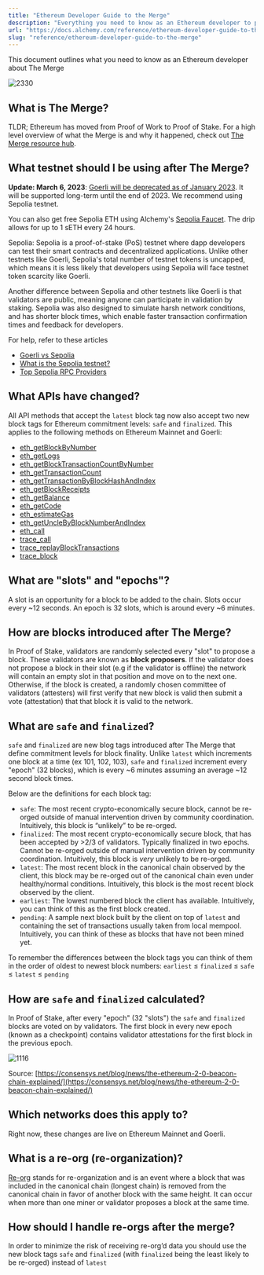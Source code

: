```yaml
---
title: "Ethereum Developer Guide to the Merge"
description: "Everything you need to know as an Ethereum developer to prepare for The Merge."
url: "https://docs.alchemy.com/reference/ethereum-developer-guide-to-the-merge"
slug: "reference/ethereum-developer-guide-to-the-merge"
---
```



This document outlines what you need to know as an Ethereum developer about The Merge

![2330](121b2eb-Screen_Shot_2022-09-09_at_10.55.19_AM.png "Screen Shot 2022-09-09 at 10.55.19 AM.png")

## What is The Merge?

TLDR; Ethereum has moved from Proof of Work to Proof of Stake. For a high level overview of what the Merge is and why it happened, check out [The Merge resource hub](https://www.alchemy.com/the-merge).

## What testnet should I be using after The Merge?

**Update: March 6, 2023**: [Goerli will be deprecated as of January 2023](https://github.com/eth-clients/goerli). It will be supported long-term until the end of 2023. We recommend using Sepolia testnet.

You can also get free Sepolia ETH using Alchemy's [Sepolia Faucet](https://sepoliafaucet.com/). The drip allows for up to 1 sETH every 24 hours.

Sepolia: Sepolia is a proof-of-stake (PoS) testnet where dapp developers can test their smart contracts and decentralized applications. Unlike other testnets like Goerli, Sepolia's total number of testnet tokens is uncapped, which means it is less likely that developers using Sepolia will face testnet token scarcity like Goerli.

Another difference between Sepolia and other testnets like Goerli is that validators are public, meaning anyone can participate in validation by staking. Sepolia was also designed to simulate harsh network conditions, and has shorter block times, which enable faster transaction confirmation times and feedback for developers.

For help, refer to these articles

* [Goerli vs Sepolia](https://www.alchemy.com/overviews/goerli-vs-sepolia)
* [What is the Sepolia testnet?](https://www.alchemy.com/overviews/sepolia-testnet)
* [Top Sepolia RPC Providers](https://www.alchemy.com/overviews/sepolia-rpc-providers)

## What APIs have changed?

All API methods that accept the `latest` block tag now also accept two new block tags for Ethereum commitment levels: `safe` and `finalized`. This applies to the following methods on Ethereum Mainnet and Goerli:

* [eth\_getBlockByNumber](/reference/eth-getblockbynumber)
* [eth\_getLogs](/reference/eth-getlogs)
* [eth\_getBlockTransactionCountByNumber](/reference/eth-getblocktransactioncountbynumber)
* [eth\_getTransactionCount](/reference/eth-gettransactioncount)
* [eth\_getTransactionByBlockHashAndIndex](/reference/eth-gettransactionbyblockhashandindex)
* [eth\_getBlockReceipts](/reference/eth-getblockreceipts)
* [eth\_getBalance](/reference/eth-getbalance)
* [eth\_getCode](/reference/eth-getcode)
* [eth\_estimateGas](/reference/eth-estimategas)
* [eth\_getUncleByBlockNumberAndIndex](/reference/eth-getunclebyblocknumberandindex)
* [eth\_call](/reference/eth-call)
* [trace\_call](/reference/trace-call)
* [trace\_replayBlockTransactions](/reference/trace-replayblocktransactions)
* [trace\_block](/reference/trace-block)

## What are "slots" and "epochs"?

A slot is an opportunity for a block to be added to the chain. Slots occur every \~12 seconds. An epoch is 32 slots, which is around every \~6 minutes.

## How are blocks introduced after The Merge?

In Proof of Stake, validators are randomly selected every "slot" to propose a block. These validators are known as **block proposers**. If the validator does not propose a block in their slot (e.g if the validator is offline) the network will contain an empty slot in that position and move on to the next one. Otherwise, if the block is created, a randomly chosen committee of validators (attesters) will first verify that new block is valid then submit a vote (attestation) that that block it is valid to the network.

## What are `safe` and `finalized`?

`safe` and `finalized` are new blog tags introduced after The Merge that define commitment levels for block finality. Unlike `latest` which increments one block at a time (ex 101, 102, 103), `safe` and `finalized` increment every "epoch" (32 blocks), which is every \~6 minutes assuming an average \~12 second block times.

Below are the definitions for each block tag:

* `safe`: The most recent crypto-economically secure block, cannot be re-orged outside of manual intervention driven by community coordination. Intuitively, this block is “unlikely” to be re-orged.
* `finalized`: The most recent crypto-economically secure block, that has been accepted by >2/3 of validators. Typically finalized in two epochs. Cannot be re-orged outside of manual intervention driven by community coordination. Intuitively, this block is *very* unlikely to be re-orged.
* `latest`: The most recent block in the canonical chain observed by the client, this block may be re-orged out of the canonical chain even under healthy/normal conditions. Intuitively, this block is the most recent block observed by the client.
* `earliest`: The lowest numbered block the client has available. Intuitively, you can think of this as the first block created.
* `pending`: A sample next block built by the client on top of `latest` and containing the set of transactions usually taken from local mempool. Intuitively, you can think of these as blocks that have not been mined yet.

To remember the differences between the block tags you can think of them in the order of oldest to newest block numbers: `earliest` ≤ `finalized` ≤ `safe` ≤ `latest` ≤ `pending`

## How are `safe` and `finalized` calculated?

In Proof of Stake, after every "epoch" (32 "slots") the `safe` and `finalized` blocks are voted on by validators. The first block in every new epoch (known as a checkpoint) contains validator attestations for the first block in the previous epoch.

![1116](55d7bc4-block_and_epochs_.png "block and epochs .png")

Source: [https://consensys.net/blog/news/the-ethereum-2-0-beacon-chain-explained/](https://consensys.net/blog/news/the-ethereum-2-0-beacon-chain-explained/)

## Which networks does this apply to?

Right now, these changes are live on Ethereum Mainnet and Goerli.

## What is a re-org (re-organization)?

[Re-org](https://www.alchemy.com/overviews/what-is-a-reorg) stands for re-organization and is an event where a block that was included in the canonical chain (longest chain) is removed from the canonical chain in favor of another block with the same height. It can occur when more than one miner or validator proposes a block at the same time.

## How should I handle re-orgs after the merge?

In order to minimize the risk of receiving re-org’d data you should use the new block tags `safe` and `finalized` (with `finalized` being the least likely to be re-orged) instead of `latest`
